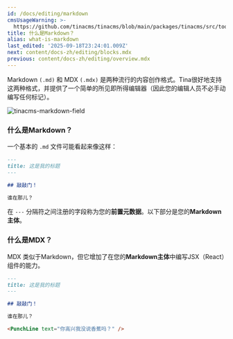 ```yaml
---
id: /docs/editing/markdown
cmsUsageWarning: >-
  https://github.com/tinacms/tinacms/blob/main/packages/tinacms/src/toolkit/plugin-fields/markdown.tsx
title: 什么是Markdown？
alias: what-is-markdown
last_edited: '2025-09-18T23:24:01.009Z'
next: content/docs-zh/editing/blocks.mdx
previous: content/docs-zh/editing/overview.mdx
---
```


Markdown `(.md)` 和 MDX `(.mdx)` 是两种流行的内容创作格式。Tina很好地支持这两种格式，并提供了一个简单的所见即所得编辑器（因此您的编辑人员不必手动编写任何标记）。

![tinacms-markdown-field](/img/fields/markdown.png)

### 什么是Markdown？

一个基本的 `.md` 文件可能看起来像这样：

```md
---
title: 这是我的标题
---

## 敲敲门！

谁在那儿？
```

在 `---` 分隔符之间注册的字段称为您的**前置元数据**。以下部分是您的**Markdown主体**。

### 什么是MDX？

MDX 类似于Markdown，但它增加了在您的**Markdown主体**中编写JSX（React）组件的能力。

```md
---
title: 这是我的标题
---

## 敲敲门！

谁在那儿？

<PunchLine text="你高兴我没说香蕉吗？" />
```
